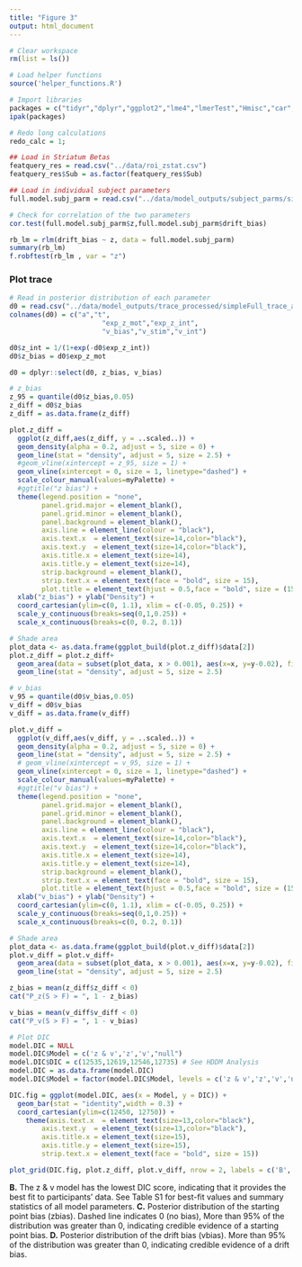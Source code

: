 ```yaml
---
title: "Figure 3"
output: html_document
---
```


```r
# Clear workspace
rm(list = ls())

# Load helper functions
source('helper_functions.R')

# Import libraries
packages = c("tidyr","dplyr","ggplot2","lme4","lmerTest","Hmisc","car","lmtest","Rarity","cowplot","MASS",'sfsmisc')
ipak(packages)

# Redo long calculations
redo_calc = 1;

## Load in Striatum Betas
featquery_res = read.csv("../data/roi_zstat.csv")
featquery_res$Sub = as.factor(featquery_res$Sub)

## Load in individual subject parameters
full.model.subj_parm = read.csv("../data/model_outputs/subject_parms/simpleFull_subjparms.csv")

# Check for correlation of the two parameters
cor.test(full.model.subj_parm$z,full.model.subj_parm$drift_bias)

rb_lm = rlm(drift_bias ~ z, data = full.model.subj_parm)
summary(rb_lm)
f.robftest(rb_lm , var = "z")
```

### Plot trace

```r
# Read in posterior distribution of each parameter
d0 = read.csv("../data/model_outputs/trace_processed/simpleFull_trace_all.csv",header = F) 
colnames(d0) = c("a","t",
                       "exp_z_mot","exp_z_int",
                       "v_bias","v_stim","v_int")

d0$z_int = 1/(1+exp(-d0$exp_z_int))
d0$z_bias = d0$exp_z_mot

d0 = dplyr::select(d0, z_bias, v_bias)

# z_bias
z_95 = quantile(d0$z_bias,0.05)
z_diff = d0$z_bias
z_diff = as.data.frame(z_diff)

plot.z_diff = 
  ggplot(z_diff,aes(z_diff, y = ..scaled..)) +
  geom_density(alpha = 0.2, adjust = 5, size = 0) +
  geom_line(stat = "density", adjust = 5, size = 2.5) +
  #geom_vline(xintercept = z_95, size = 1) +
  geom_vline(xintercept = 0, size = 1, linetype="dashed") + 
  scale_colour_manual(values=myPalette) +
  #ggtitle("z bias") +
  theme(legend.position = "none",
        panel.grid.major = element_blank(), 
        panel.grid.minor = element_blank(),
        panel.background = element_blank(), 
        axis.line = element_line(colour = "black"),
        axis.text.x  = element_text(size=14,color="black"),
        axis.text.y  = element_text(size=14,color="black"),
        axis.title.x = element_text(size=14),
        axis.title.y = element_text(size=14),
        strip.background = element_blank(),
        strip.text.x = element_text(face = "bold", size = 15),
        plot.title = element_text(hjust = 0.5,face = "bold", size = (15))) +
  xlab("z_bias") + ylab("Density") +
  coord_cartesian(ylim=c(0, 1.1), xlim = c(-0.05, 0.25)) +
  scale_y_continuous(breaks=seq(0,1,0.25)) +
  scale_x_continuous(breaks=c(0, 0.2, 0.1))

# Shade area
plot_data <- as.data.frame(ggplot_build(plot.z_diff)$data[2])
plot.z_diff = plot.z_diff+ 
  geom_area(data = subset(plot_data, x > 0.001), aes(x=x, y=y-0.02), fill="grey", alpha = 0.8) + 
  geom_line(stat = "density", adjust = 5, size = 2.5)

# v_bias
v_95 = quantile(d0$v_bias,0.05)
v_diff = d0$v_bias
v_diff = as.data.frame(v_diff)

plot.v_diff = 
  ggplot(v_diff,aes(v_diff, y = ..scaled..)) +
  geom_density(alpha = 0.2, adjust = 5, size = 0) +
  geom_line(stat = "density", adjust = 5, size = 2.5) +
  # geom_vline(xintercept = v_95, size = 1) +
  geom_vline(xintercept = 0, size = 1, linetype="dashed") + 
  scale_colour_manual(values=myPalette) +
  #ggtitle("v bias") +
  theme(legend.position = "none",
        panel.grid.major = element_blank(), 
        panel.grid.minor = element_blank(),
        panel.background = element_blank(), 
        axis.line = element_line(colour = "black"),
        axis.text.x  = element_text(size=14,color="black"),
        axis.text.y  = element_text(size=14,color="black"),
        axis.title.x = element_text(size=14),
        axis.title.y = element_text(size=14),
        strip.background = element_blank(),
        strip.text.x = element_text(face = "bold", size = 15),
        plot.title = element_text(hjust = 0.5,face = "bold", size = (15))) +
  xlab("v_bias") + ylab("Density") +
  coord_cartesian(ylim=c(0, 1.1), xlim = c(-0.05, 0.25)) +
  scale_y_continuous(breaks=seq(0,1,0.25)) +
  scale_x_continuous(breaks=c(0, 0.2, 0.1))

# Shade area
plot_data <- as.data.frame(ggplot_build(plot.v_diff)$data[2])
plot.v_diff = plot.v_diff+ 
  geom_area(data = subset(plot_data, x > 0.001), aes(x=x, y=y-0.02), fill="grey", alpha = 0.8) + 
  geom_line(stat = "density", adjust = 5, size = 2.5)

z_bias = mean(z_diff$z_diff < 0)
cat("P_z(S > F) = ", 1 - z_bias)

v_bias = mean(v_diff$v_diff < 0)
cat("P_v(S > F) = ", 1 - v_bias)
```


```r
# Plot DIC
model.DIC = NULL
model.DIC$Model = c('z & v','z','v',"null")
model.DIC$DIC = c(12535,12619,12546,12735) # See HDDM Analysis 
model.DIC = as.data.frame(model.DIC)
model.DIC$Model = factor(model.DIC$Model, levels = c('z & v','z','v','null'))

DIC.fig = ggplot(model.DIC, aes(x = Model, y = DIC)) + 
  geom_bar(stat = "identity",width = 0.3) +
  coord_cartesian(ylim=c(12450, 12750)) +
    theme(axis.text.x  = element_text(size=13,color="black"),
        axis.text.y  = element_text(size=13,color="black"),
        axis.title.x = element_text(size=15),
        axis.title.y = element_text(size=15),
        strip.text.x = element_text(face = "bold", size = 15))

```


```r
plot_grid(DIC.fig, plot.z_diff, plot.v_diff, nrow = 2, labels = c('B','C','D'))
```

**B.** The z & v model has the lowest DIC score, indicating that it provides the best fit to participants’ data. See Table S1 for best-fit values and summary statistics of all model parameters. **C.** Posterior distribution of the starting point bias (zbias). Dashed line indicates 0 (no bias), More than 95% of the distribution was greater than 0, indicating credible evidence of a starting point bias. **D.** Posterior distribution of the drift bias (vbias). More than 95% of the distribution was greater than 0, indicating credible evidence of a drift bias. 
